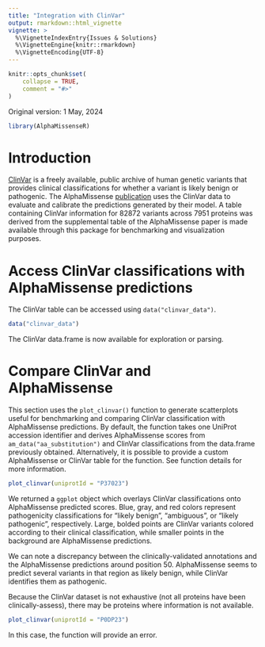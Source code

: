 ```yaml
---
title: "Integration with ClinVar"
output: rmarkdown::html_vignette
vignette: >
  %\VignetteIndexEntry{Issues & Solutions}
  %\VignetteEngine{knitr::rmarkdown}
  %\VignetteEncoding{UTF-8}
---
```


```r
knitr::opts_chunk$set(
    collapse = TRUE,
    comment = "#>"
)
```

Original version: 1 May, 2024

```r
library(AlphaMissenseR)
```

# Introduction 

[ClinVar][cv_link] is a freely available, public archive of human genetic 
variants that provides clinical classifications for whether a variant is likely 
benign or pathogenic. The AlphaMissense [publication][Science] uses the ClinVar 
data to evaluate and calibrate the predictions generated by their model. A table
containing ClinVar information for 82872 variants across 7951 proteins was 
derived from the supplemental table of the AlphaMissense paper is made available 
through this package for benchmarking and visualization purposes.

[cv_link]: https://www.ncbi.nlm.nih.gov/clinvar/
[Science]: https://www.science.org/doi/epdf/10.1126/science.adg7492


# Access ClinVar classifications with AlphaMissense predictions

The ClinVar table can be accessed using `data("clinvar_data")`.

```r
data("clinvar_data")
```

The ClinVar data.frame is now available for exploration or parsing. 

# Compare ClinVar and AlphaMissense 

This section uses the `plot_clinvar()` function to generate scatterplots useful 
for benchmarking and comparing ClinVar classification with AlphaMissense 
predictions. By default, the function takes one UniProt accession identifier and 
derives AlphaMissense scores from `am_data("aa_substitution")` and ClinVar 
classifications from the data.frame previously obtained. Alternatively, it is 
possible to provide a custom AlphaMissense or ClinVar table for the function. 
See function details for more information. 

```r
plot_clinvar(uniprotId = "P37023") 
```

We returned a `ggplot` object which overlays ClinVar classifications onto 
AlphaMissense predicted scores. Blue, gray, and red colors represent 
pathogenicity classifications for "likely benign", "ambiguous", or "likely 
pathogenic", respectively. Large, bolded points are ClinVar variants colored 
according to their clinical classification, while smaller points in the 
background are AlphaMissense predictions.

We can note a discrepancy between the clinically-validated annotations and the
AlphaMissense predictions around position 50. AlphaMissense seems to predict 
several variants in that region as likely benign, while ClinVar identifies them 
as pathogenic. 

Because the ClinVar dataset is not exhaustive (not all proteins have been 
clinically-assess), there may be proteins where information is not available. 
```r
plot_clinvar(uniprotId = "P0DP23")
```
In this case, the function will provide an error.
